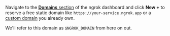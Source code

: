 Navigate to the [**Domains** section](https://dashboard.ngrok.com/domains) of the ngrok dashboard and click **New +** to reserve a free static domain like `https://your-service.ngrok.app` or a [custom domain](/universal-gateway/custom-domains/) you already own.

We'll refer to this domain as `$NGROK_DOMAIN` from here on out.
